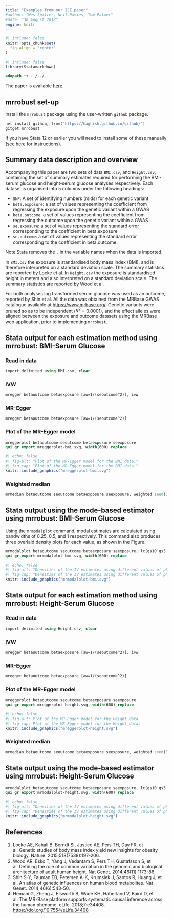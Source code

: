 ```yaml
---
title: "Examples from our IJE paper"
#author: "Wes Spiller, Neil Davies, Tom Palmer"
#date: "30 August 2018"
engine: knitr
---
```


```r
#| include: false
knitr::opts_chunk$set(
  fig.align = "center"
)
```

```r
#| include: false
library(Statamarkdown)
```

```stata
adopath ++ ../../..
```

The paper is available [here](https://doi.org/10.1093/ije/dyy195).

## mrrobust set-up
Install the `mrrobust` package using the user-written `github` package.

```stata
net install github, from("https://haghish.github.io/github/")
gitget mrrobust
```
If you have Stata 12 or earlier you will need to install some of these manually 
(see [here](https://remlapmot.github.io/mrrobust/#installing-and-updating-mrrobust) 
for instructions).

## Summary data description and overview
Accompanying this paper are two sets of data `BMI.csv`, and `Height.csv`, containing the set of 
summary estimates required for performing the BMI-serum glucose and height-serum glucose analyses 
respectively. Each dataset is organised into 5 columns under the following headings:

* `SNP`: A set of identifying numbers (rsids) for each genetic variant
* `beta.exposure`: a set of values representing the coefficient from regressing the exposure upon 
the genetic variant within a GWAS
* `beta.outcome`: a set of values representing the coefficient from regressing the outcome upon 
the genetic variant within a GWAS
* `se.exposure`: a set of values representing the standard error corresponding to the coefficient 
in beta.exposure
* `se.outcome`: a set of values representing the standard error corresponding to the coefficient 
in beta.outcome.

Note Stata removes the `.` in the variable names when the data is imported.

In `BMI.csv` the exposure is standardised body mass index (BMI), and is therefore interpreted on a
standard deviation scale. The summary statistics are reported by Locke et al.
In `Height.csv` the exposure is standardised height in meters and also interpreted on a standard
deviation scale. The summary statistics are reported by Wood et al.

For both analyses log transformed serum glucose was used as an outcome, reported by Shin et al.
All the data was obtained from the MRBase GWAS catalogue available at <https://www.mrbase.org/>. 
Genetic variants were pruned so as to be independent ($R^2$ = 0.0001), and the effect alleles were 
aligned between the exposure and outcome datasets using the MRBase web application, prior to 
implementing `mrrobust`.

## Stata output for each estimation method using mrrobust: BMI-Serum Glucose {#estimation}
### Read in data
```stata
import delimited using BMI.csv, clear
```

### IVW
```stata
mregger betaoutcome betaexposure [aw=1/(seoutcome^2)], ivw
```

### MR-Egger
```stata
mregger betaoutcome betaexposure [aw=1/(seoutcome^2)]
```

### Plot of the MR-Egger model
```stata
mreggerplot betaoutcome seoutcome betaexposure seexposure
qui gr export mreggerplot-bmi.svg, width(600) replace
```

```r
#| echo: false
#| fig-alt: "Plot of the MR-Egger model for the BMI data."
#| fig-cap: "Plot of the MR-Egger model for the BMI data."
knitr::include_graphics("mreggerplot-bmi.svg")
```
	
### Weighted median
```stata
mrmedian betaoutcome seoutcome betaexposure seexposure, weighted seed(300818)
```

## Stata output using the mode-based estimator using mrrobust: BMI-Serum Glucose {#mode}
Using the `mrmodalplot` command, modal estimates are calculated using bandwidths of 0.25,
0.5, and 1 respectively. This command also produces three overlaid density plots for each
value, as shown in the Figure.
```stata
mrmodalplot betaoutcome seoutcome betaexposure seexposure, lc(gs10 gs5 gs0) seed(300818)
qui gr export mrmodalplot-bmi.svg, width(600) replace
```

```r
#| echo: false
#| fig-alt: "Densities of the IV estimates using different values of phi."
#| fig-cap: "Densities of the IV estimates using different values of phi."
knitr::include_graphics("mrmodalplot-bmi.svg")
```

## Stata output for each estimation method using mrrobust: Height-Serum Glucose {#height}

### Read in data
```stata
import delimited using Height.csv, clear
```

### IVW
```stata
mregger betaoutcome betaexposure [aw=1/(seoutcome^2)], ivw
```

### MR-Egger
```stata
mregger betaoutcome betaexposure [aw=1/(seoutcome^2)]
```

### Plot of the MR-Egger model

```stata
mreggerplot betaoutcome seoutcome betaexposure seexposure
qui gr export mreggerplot-height.svg, width(600) replace
```

```r
#| echo: false
#| fig-alt: Plot of the MR-Egger model for the Height data.
#| fig-cap: Plot of the MR-Egger model for the Height data.
knitr::include_graphics("mreggerplot-height.svg")
```

### Weighted median
```stata
mrmedian betaoutcome seoutcome betaexposure seexposure, weighted seed(300818)
```

## Stata output using the mode-based estimator using mrrobust: Height-Serum Glucose {#height-mode}
```stata
mrmodalplot betaoutcome seoutcome betaexposure seexposure, lc(gs10 gs5 gs0) seed(300818)
qui gr export mrmodalplot-height.svg, width(600) replace
```

```r
#| echo: false
#| fig-alt: "Densities of the IV estimates using different values of phi."
#| fig-cap: "Densities of the IV estimates using different values of phi."
knitr::include_graphics("mrmodalplot-height.svg")
```

## References

1. Locke AE, Kahali B, Berndt SI, Justice AE, Pers TH, Day FR, et al. Genetic studies of body mass 
index yield new insights for obesity biology. Nature. 2015;518(7538):197-206.
2. Wood AR, Esko T, Yang J, Vedantam S, Pers TH, Gustafsson S, et al. Defining the role of common 
variation in the genomic and biological architecture of adult human height. Nat Genet.
2014;46(11):1173-86.
3. Shin S-Y, Fauman EB, Petersen A-K, Krumsiek J, Santos R, Huang J, et al. An atlas of genetic 
influences on human blood metabolites. Nat Genet. 2014;46(6):543-50.
4. Hemani G, Zheng J, Elsworth B, Wade KH, Haberland V, Baird D, et al. The MR-Base platform 
supports systematic causal inference across the human phenome. eLife. 2018;7:e34408. <https://doi.org/10.7554/eLife.34408>
